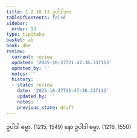 ```yaml
---
title: 1.2.10.13 ဥပါဒါဒုက
tableOfContents: false
sidebar:
  order: 13
type: tipitaka
basket: ab
book: dhs
review:
  current: review
  updated: '2025-10-27T21:47:36.337113'
  updated_by: ''
  notes: ''
  history:
  - state: review
    date: '2025-10-27T21:47:36.337113'
    updated_by: ''
    notes: ''
    previous_state: draft
---
```



<ReviewStatus review={frontmatter.review} showDetails={true} />

<HypothesisAnnotation frontmatter={frontmatter} />

<DynamicBreadcrumb />

<Division number="89" book="dhs" e="ch" v="29" p="12">

<Paragraph number="210" book="dhs">
ဥပါဒါ ဓမ္မာ. (<Emphasis>1215, 1549</Emphasis>)
</Paragraph>

<Paragraph number="211" book="dhs">
နော ဥပါဒါ ဓမ္မာ. (<Emphasis>1216, 1550</Emphasis>)
</Paragraph>
</Division>